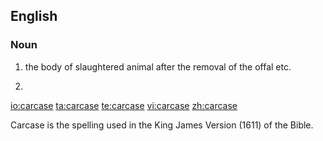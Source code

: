 ==English==

===Noun===
{{en-noun}}
# the body of slaughtered animal after the removal of the offal etc.
# {{UK}} {{alternative spelling of|carcass}}

[[io:carcase]]
[[ta:carcase]]
[[te:carcase]]
[[vi:carcase]]
[[zh:carcase]]

Carcase is the spelling used in the King James Version (1611) of the Bible.